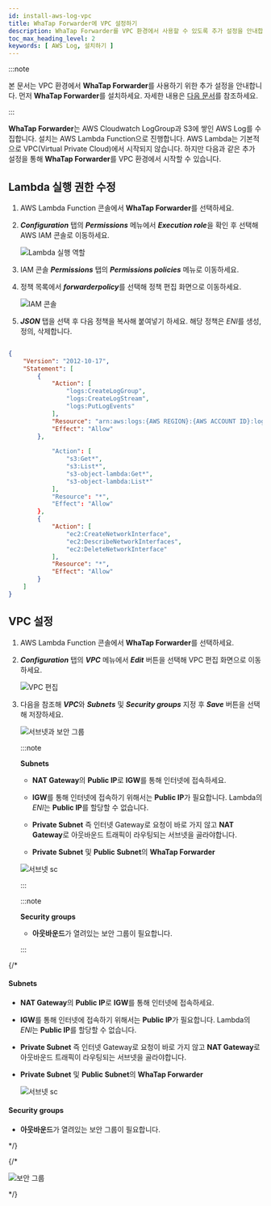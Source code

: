 ```yaml
---
id: install-aws-log-vpc
title: WhaTap Forwarder에 VPC 설정하기
description: WhaTap Forwarder를 VPC 환경에서 사용할 수 있도록 추가 설정을 안내합니다.
toc_max_heading_level: 2
keywords: [ AWS Log, 설치하기 ]
---
```


:::note

본 문서는 <span class='vpcbold'>VPC</span> 환경에서 **WhaTap Forwarder**를 사용하기 위한 추가 설정을 안내합니다. 먼저 **WhaTap Forwarder**를 설치하세요. 자세한 내용은 [다음 문서](../aws-log/install-aws-log#install-whatap-forwarder)를 참조하세요.

:::

**WhaTap Forwarder**는 AWS Cloudwatch LogGroup과 S3에 쌓인 AWS Log를 수집합니다. 설치는 AWS Lambda Function으로 진행합니다. AWS Lambda는 기본적으로 <span class='vpcbold'>VPC</span>(Virtual Private Cloud)에서 시작되지 않습니다. 하지만 다음과 같은 추가 설정을 통해 **WhaTap Forwarder**를 <span class='vpcbold'>VPC</span> 환경에서 시작할 수 있습니다.

## Lambda 실행 권한 수정

1. AWS Lambda Function 콘솔에서 **WhaTap Forwarder**를 선택하세요.

1. ***Configuration*** 탭의 ***Permissions*** 메뉴에서 ***Execution role***을 확인 후 선택해 AWS IAM 콘솔로 이동하세요.

    ![Lambda 실행 역할](/img/whatap-forwarder-vpc-lambda.png)

1. IAM 콘솔 ***Permissions*** 탭의 ***Permissions policies*** 메뉴로 이동하세요. 

1. 정책 목록에서 ***forwarderpolicy***를 선택해 정책 편집 화면으로 이동하세요.

    ![IAM 콘솔](/img/whatap-forwarder-vpc-aws-iam.png)

1. ***JSON*** 탭을 선택 후 다음 정책을 복사해 붙여넣기 하세요. 해당 정책은 *ENI*를 생성, 정의, 삭제합니다.

```json title='IAM Policy'

{
    "Version": "2012-10-17",
    "Statement": [
        {
            "Action": [
                "logs:CreateLogGroup",
                "logs:CreateLogStream",
                "logs:PutLogEvents"
            ],
            "Resource": "arn:aws:logs:{AWS REGION}:{AWS ACCOUNT ID}:log-group:/aws/lambda/*",
            "Effect": "Allow"
        },
        
            "Action": [
                "s3:Get*",
                "s3:List*",
                "s3-object-lambda:Get*",
                "s3-object-lambda:List*"
            ],
            "Resource": "*",
            "Effect": "Allow"
        },
        {
            "Action": [
                "ec2:CreateNetworkInterface",
                "ec2:DescribeNetworkInterfaces",
                "ec2:DeleteNetworkInterface"
            ],
            "Resource": "*",
            "Effect": "Allow"
        }
    ]
}

```

## VPC 설정

<div class ='vpcb'>

1. AWS Lambda Function 콘솔에서 **WhaTap Forwarder**를 선택하세요.

1. ***Configuration*** 탭의 ***VPC*** 메뉴에서 ***Edit*** 버튼을 선택해 VPC 편집 화면으로 이동하세요.

    ![VPC 편집](/img/whatap-forwarder-vpc-edit.png)

1. 다음을 참조해 ***VPC***와 ***Subnets*** 및 ***Security groups*** 지정 후 ***Save*** 버튼을 선택해 저장하세요.

    ![서브넷과 보안 그룹](/img/whatap-forwarder-vpc-sg.png)

    :::note

    **Subnets**

    * **NAT Gateway**의 **Public IP**로 **IGW**를 통해 인터넷에 접속하세요.

    * **IGW**를 통해 인터넷에 접속하기 위해서는 **Public IP**가 필요합니다. Lambda의 *ENI*는 **Public IP**를 할당할 수 없습니다.

    * **Private Subnet** 즉 인터넷 Gateway로 요청이 바로 가지 않고 **NAT Gateway**로 아웃바운드 트래픽이 라우팅되는 서브넷을 골라야합니다.

    * **Private Subnet** 및 **Public Subnet**의 **WhaTap Forwarder**

    ![서브넷 sc](/img/whatap-forwarder-subnet.png)

    :::

    :::note

    **Security groups**

    * **아웃바운드**가 열려있는 보안 그룹이 필요합니다.

    :::

</div>

{/* 

#### Subnets

* **NAT Gateway**의 **Public IP**로 **IGW**를 통해 인터넷에 접속하세요.

* **IGW**를 통해 인터넷에 접속하기 위해서는 **Public IP**가 필요합니다. Lambda의 *ENI*는 **Public IP**를 할당할 수 없습니다.

* **Private Subnet** 즉 인터넷 Gateway로 요청이 바로 가지 않고 **NAT Gateway**로 아웃바운드 트래픽이 라우팅되는 서브넷을 골라야합니다.

* **Private Subnet** 및 **Public Subnet**의 **WhaTap Forwarder**

  ![서브넷 sc](/img/whatap-forwarder-subnet.png)

#### Security groups

* **아웃바운드**가 열려있는 보안 그룹이 필요합니다.

*/}

{/* 

  ![보안 그룹](/img/whatap-forwarder-vpc-sg-outbound.png)

*/}

